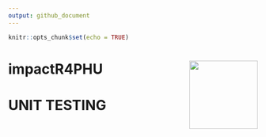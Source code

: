 ```yaml
---
output: github_document
---
```


```r
knitr::opts_chunk$set(echo = TRUE)
```

# impactR4PHU  <a href='https://www.impact-initiatives.org'><img src='man/figures/impactR4PHU.png' align="right" height="138" /></a>
# UNIT TESTING
